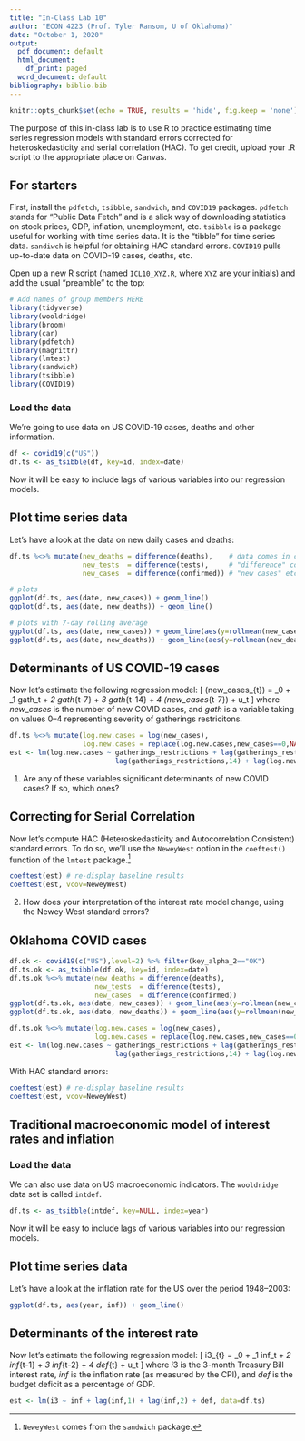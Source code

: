 ---
title: "In-Class Lab 10"
author: "ECON 4223 (Prof. Tyler Ransom, U of Oklahoma)"
date: "October 1, 2020"
output:
  pdf_document: default
  html_document:
    df_print: paged
  word_document: default
bibliography: biblio.bib
---

```{r setup, include=FALSE}
knitr::opts_chunk$set(echo = TRUE, results = 'hide', fig.keep = 'none')
```

The purpose of this in-class lab is to use R to practice estimating time series regression models with standard errors corrected for heteroskedasticity and serial correlation (HAC). To get credit, upload your .R script to the appropriate place on Canvas.

## For starters
First, install the `pdfetch`, `tsibble`, `sandwich`, and `COVID19` packages. `pdfetch` stands for "Public Data Fetch" and is a slick way of downloading statistics on stock prices, GDP, inflation, unemployment, etc. `tsibble` is a package useful for working with time series data. It is the "tibble" for time series data. `sandiwch` is helpful for obtaining HAC standard errors. `COVID19` pulls up-to-date data on COVID-19 cases, deaths, etc.

Open up a new R script (named `ICL10_XYZ.R`, where `XYZ` are your initials) and add the usual "preamble" to the top:
```{r message=FALSE, warning=FALSE, paged.print=FALSE}
# Add names of group members HERE
library(tidyverse)
library(wooldridge)
library(broom)
library(car)
library(pdfetch)
library(magrittr)
library(lmtest)
library(sandwich)
library(tsibble)
library(COVID19)
```

### Load the data
We're going to use data on US COVID-19 cases, deaths and other information.

```{r}
df <- covid19(c("US"))
df.ts <- as_tsibble(df, key=id, index=date)
```

Now it will be easy to include lags of various variables into our regression models.

## Plot time series data
Let's have a look at the data on new daily cases and deaths:
```{r}
df.ts %<>% mutate(new_deaths = difference(deaths),    # data comes in cumulative format
                  new_tests  = difference(tests),     # "difference" converts it to
                  new_cases  = difference(confirmed)) # "new cases" etc.

# plots
ggplot(df.ts, aes(date, new_cases)) + geom_line()
ggplot(df.ts, aes(date, new_deaths)) + geom_line()

# plots with 7-day rolling average
ggplot(df.ts, aes(date, new_cases)) + geom_line(aes(y=rollmean(new_cases, 7, na.pad=TRUE)))
ggplot(df.ts, aes(date, new_deaths)) + geom_line(aes(y=rollmean(new_deaths, 7, na.pad=TRUE)))
```

## Determinants of US COVID-19 cases
Now let's estimate the following regression model:
\[
\log(new\_cases_{t}) = \beta_0 + \beta_1 gath_t + \beta_2 gath_{t-7} + \beta_3 gath_{t-14} + \beta_4 \log(new\_cases_{t-7}) + u_t
\]
where $new\_cases$ is the number of new COVID cases, and $gath$ is a variable taking on values 0--4 representing severity of gatherings restricitons.

```{r}
df.ts %<>% mutate(log.new.cases = log(new_cases),
                  log.new.cases = replace(log.new.cases,new_cases==0,NA_real_)) # since log(0) = -Inf
est <- lm(log.new.cases ~ gatherings_restrictions + lag(gatherings_restrictions,7) + 
                          lag(gatherings_restrictions,14) + lag(log.new.cases,7), data=df.ts)
```

1. Are any of these variables significant determinants of new COVID cases? If so, which ones?

## Correcting for Serial Correlation
Now let's compute HAC (Heteroskedasticity and Autocorrelation Consistent) standard errors. To do so, we'll use the `NeweyWest` option in the `coeftest()` function of the `lmtest` package.[^2]

```{r}
coeftest(est) # re-display baseline results
coeftest(est, vcov=NeweyWest)
```

2. How does your interpretation of the interest rate model change, using the Newey-West standard errors?

## Oklahoma COVID cases
```{r}
df.ok <- covid19(c("US"),level=2) %>% filter(key_alpha_2=="OK")
df.ts.ok <- as_tsibble(df.ok, key=id, index=date)
df.ts.ok %<>% mutate(new_deaths = difference(deaths),
                     new_tests  = difference(tests),
                     new_cases  = difference(confirmed))
ggplot(df.ts.ok, aes(date, new_cases)) + geom_line(aes(y=rollmean(new_cases, 7, na.pad=TRUE)))
ggplot(df.ts.ok, aes(date, new_deaths)) + geom_line(aes(y=rollmean(new_deaths, 7, na.pad=TRUE)))

df.ts.ok %<>% mutate(log.new.cases = log(new_cases),
                     log.new.cases = replace(log.new.cases,new_cases==0,NA_real_)) # since log(0) = -Inf
est <- lm(log.new.cases ~ gatherings_restrictions + lag(gatherings_restrictions,7) + 
                          lag(gatherings_restrictions,14) + lag(log.new.cases,7), data=df.ts.ok)
```

With HAC standard errors:

```{r}
coeftest(est) # re-display baseline results
coeftest(est, vcov=NeweyWest)
```

## Traditional macroeconomic model of interest rates and inflation
### Load the data
We can also use data on US macroeconomic indicators. The `wooldridge` data set is called `intdef`.

```{r}
df.ts <- as_tsibble(intdef, key=NULL, index=year)
```

Now it will be easy to include lags of various variables into our regression models.

## Plot time series data
Let's have a look at the inflation rate for the US over the period 1948--2003:
```{r}
ggplot(df.ts, aes(year, inf)) + geom_line()
```

## Determinants of the interest rate
Now let's estimate the following regression model:
\[
i3_{t} = \beta_0 + \beta_1 inf_t + \beta_2 inf_{t-1} + \beta_3 inf_{t-2} + \beta_4 def_{t} + u_t
\]
where $i3$ is the 3-month Treasury Bill interest rate, $inf$ is the inflation rate (as measured by the CPI), and $def$ is the budget deficit as a percentage of GDP.

```{r}
est <- lm(i3 ~ inf + lag(inf,1) + lag(inf,2) + def, data=df.ts)
```

[^1]: You may need to install the `sandwich` package.
[^2]: `NeweyWest` comes from the `sandwich` package.